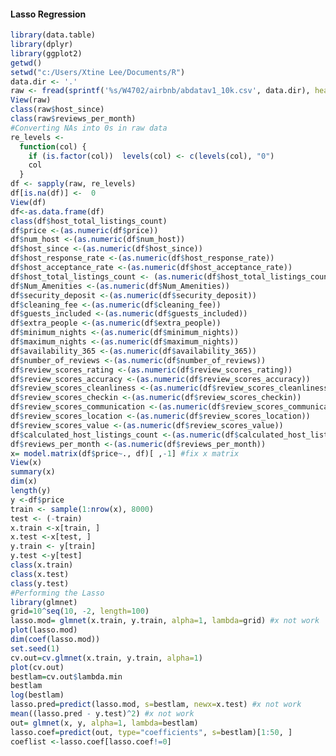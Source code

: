 #### Lasso Regression
```{r, cache=TRUE, eval=FALSE, tidy=TRUE, warning=FALSE,message=FALSE}

library(data.table)
library(dplyr)
library(ggplot2)
getwd()
setwd("c:/Users/Xtine Lee/Documents/R")  
data.dir <- '.'
raw <- fread(sprintf('%s/W4702/airbnb/abdatav1_10k.csv', data.dir), header = TRUE)
View(raw)
class(raw$host_since)
class(raw$reviews_per_month)
#Converting NAs into 0s in raw data
re_levels <- 
  function(col) {
    if (is.factor(col))  levels(col) <- c(levels(col), "0")
    col
  }
df <- sapply(raw, re_levels)
df[is.na(df)] <-  0
View(df)
df<-as.data.frame(df)
class(df$host_total_listings_count)
df$price <-(as.numeric(df$price))
df$num_host <-(as.numeric(df$num_host))
df$host_since <-(as.numeric(df$host_since))
df$host_response_rate <-(as.numeric(df$host_response_rate))
df$host_acceptance_rate <-(as.numeric(df$host_acceptance_rate))
df$host_total_listings_count <- (as.numeric(df$host_total_listings_count))
df$Num_Amenities <-(as.numeric(df$Num_Amenities))
df$security_deposit <-(as.numeric(df$security_deposit))
df$cleaning_fee <-(as.numeric(df$cleaning_fee))
df$guests_included <-(as.numeric(df$guests_included))
df$extra_people <-(as.numeric(df$extra_people))
df$minimum_nights <-(as.numeric(df$minimum_nights))
df$maximum_nights <-(as.numeric(df$maximum_nights))
df$availability_365 <-(as.numeric(df$availability_365))
df$number_of_reviews <-(as.numeric(df$number_of_reviews))
df$review_scores_rating <-(as.numeric(df$review_scores_rating))
df$review_scores_accuracy <-(as.numeric(df$review_scores_accuracy))
df$review_scores_cleanliness <-(as.numeric(df$review_scores_cleanliness))
df$review_scores_checkin <-(as.numeric(df$review_scores_checkin))
df$review_scores_communication <-(as.numeric(df$review_scores_communication))
df$review_scores_location <-(as.numeric(df$review_scores_location))
df$review_scores_value <-(as.numeric(df$review_scores_value))
df$calculated_host_listings_count <-(as.numeric(df$calculated_host_listings_count))
df$reviews_per_month <-(as.numeric(df$reviews_per_month))
x= model.matrix(df$price~., df)[ ,-1] #fix x matrix
View(x)
summary(x)
dim(x)
length(y)
y <-df$price 
train <- sample(1:nrow(x), 8000)
test <- (-train)
x.train <-x[train, ]
x.test <-x[test, ]
y.train <- y[train]
y.test <-y[test]
class(x.train)
class(x.test)
class(y.test)
#Performing the Lasso
library(glmnet)
grid=10^seq(10, -2, length=100)
lasso.mod= glmnet(x.train, y.train, alpha=1, lambda=grid) #x not work
plot(lasso.mod)
dim(coef(lasso.mod))
set.seed(1)
cv.out=cv.glmnet(x.train, y.train, alpha=1)
plot(cv.out)
bestlam=cv.out$lambda.min
bestlam
log(bestlam)
lasso.pred=predict(lasso.mod, s=bestlam, newx=x.test) #x not work
mean((lasso.pred - y.test)^2) #x not work
out= glmnet(x, y, alpha=1, lambda=bestlam)
lasso.coef=predict(out, type="coefficients", s=bestlam)[1:50, ]
coeflist <-lasso.coef[lasso.coef!=0]


```